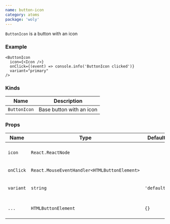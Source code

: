 ```yaml
---
name: button-icon
category: atoms
package: 'woly'
---
```


`ButtonIcon` is a button with an icon

### Example


<ButtonIconExample />

```tsx
<ButtonIcon
  icon={<Icon />}
  onClick={(event) => console.info('ButtonIcon clicked')}
  variant="primary"
/>
```

### Kinds

| Name         | Description              |
| ------------ | ------------------------ |
| `ButtonIcon` | Base button with an icon |

### Props

| Name      | Type                                         | Default     | Description                                        |
| --------- | -------------------------------------------- | ----------- | -------------------------------------------------- |
| `icon`    | `React.ReactNode`                            |             | Set the icon component inside the button           |
| `onClick` | `React.MouseEventHandler<HTMLButtonElement>` |             | Callback when button clicked                       |
| `variant` | `string`                                     | `'default'` | Variant prop to style ButtonIcon component         |
| `...`     | `HTMLButtonElement`                          | `{}`        | Other props are inherited from `HTMLButtonElement` |

